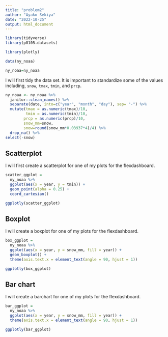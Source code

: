```yaml
---
title: "problem2"
author: "Ayako Sekiya"
date: "2022-10-25"
output: html_document
---
```


```r
library(tidyverse)
library(p8105.datasets)

library(plotly)
```

```r
data(ny_noaa)

ny_noaa=ny_noaa
```

I will first tidy the data set. It is important to standardize some of the values including, `snow`, `tmax`, `tmin`, and `prcp`.

```r
ny_noaa <- ny_noaa %>% 
  janitor::clean_names() %>%
  separate(date, into=c("year", "month", "day"), sep= "-") %>% 
  mutate(tmax = as.numeric(tmax)/10,
         tmin = as.numeric(tmin)/10,
        prcp = as.numeric(prcp)/10, 
        snow_mm=snow, 
        snow=round(snow_mm*0.03937*4)/4) %>% 
  drop_na() %>% 
select(-snow)
```

## Scatterplot

I will first create a scatterplot for one of my plots for the flexdashboard. 

```r
scatter_ggplot = 
  ny_noaa %>%
  ggplot(aes(x = year, y = tmin)) +
  geom_point(alpha = 0.25) +
  coord_cartesian()

ggplotly(scatter_ggplot)
```

## Boxplot

I will create a boxplot for one of my plots for the flexdashboard. 

```r
box_ggplot = 
  ny_noaa %>% 
  ggplot(aes(x = year, y = snow_mm, fill = year)) +
  geom_boxplot() +
  theme(axis.text.x = element_text(angle = 90, hjust = 1))

ggplotly(box_ggplot)
```

## Bar chart

I will create a barchart for one of my plots for the flexdashboard. 

```r
bar_ggplot = 
  ny_noaa %>% 
  ggplot(aes(x = year, y = snow_mm, fill = year)) +
  theme(axis.text.x = element_text(angle = 90, hjust = 1))

ggplotly(bar_ggplot)
```
